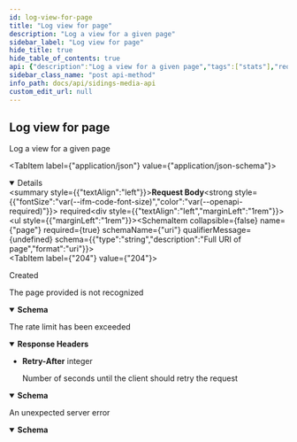 ```yaml
---
id: log-view-for-page
title: "Log view for page"
description: "Log a view for a given page"
sidebar_label: "Log view for page"
hide_title: true
hide_table_of_contents: true
api: {"description":"Log a view for a given page","tags":["stats"],"requestBody":{"required":true,"content":{"application/json":{"schema":{"type":"object","properties":{"page":{"type":"string","description":"Full URI of page","format":"uri"}},"required":["page"],"title":"View"}}}},"responses":{"204":{"description":"Created"},"403":{"description":"The page provided is not recognized","content":{"application/json":{"schema":{"type":"object","properties":{"code":{"type":"integer","description":"HTTP response code"},"message":{"type":"string","description":"Human readable error message"}},"title":"GeneralError"},"example":{"code":403,"message":"Unrecognized domain for page"}}}},"429":{"description":"The rate limit has been exceeded","headers":{"Retry-After":{"schema":{"type":"integer"},"description":"Number of seconds until the client should retry the request\n"}},"content":{"application/json":{"schema":{"type":"object","properties":{"code":{"type":"integer","description":"HTTP response code"},"message":{"type":"string","description":"Human readable error message"}},"title":"GeneralError"},"example":{"code":429,"message":"Too many requests"}}}},"5XX":{"description":"An unexpected server error","content":{"application/json":{"schema":{"type":"object","properties":{"code":{"type":"integer","description":"HTTP response code"},"message":{"type":"string","description":"Human readable error message"}},"title":"GeneralError"},"example":{"code":500,"message":"Unexpected error"}}}}},"method":"post","path":"/stats/views","servers":[{"url":"http://localhost:{port}","description":"Local development","variables":{"port":{"default":"3000"}}},{"url":"https://api.sidingsmedia.com/","description":"Production"}],"jsonRequestBodyExample":{"page":"string"},"info":{"title":"Sidings Media API","description":"General utility APIs for all Sidings Media web based services\n","version":"0.2.0","x-logo":{"url":"https://cdn.sidingsmedia.com/logo/logo-white-horizontal-short.svg","backgroundColor":"#1976D2","alt":"Sidings Media logo"}},"postman":{"name":"Log view for page","description":{"content":"Log a view for a given page","type":"text/plain"},"url":{"path":["stats","views"],"host":["{{baseUrl}}"],"query":[],"variable":[]},"header":[{"key":"Content-Type","value":"application/json"},{"key":"Accept","value":"application/json"}],"method":"POST","body":{"mode":"raw","raw":"\"\"","options":{"raw":{"language":"json"}}}}}
sidebar_class_name: "post api-method"
info_path: docs/api/sidings-media-api
custom_edit_url: null
---
```



## Log view for page



Log a view for a given page

<MimeTabs><TabItem label={"application/json"} value={"application/json-schema"}><details style={{}} data-collapsed={false} open={true}><summary style={{"textAlign":"left"}}><strong>Request Body</strong><strong style={{"fontSize":"var(--ifm-code-font-size)","color":"var(--openapi-required)"}}> required</strong></summary><div style={{"textAlign":"left","marginLeft":"1rem"}}></div><ul style={{"marginLeft":"1rem"}}><SchemaItem collapsible={false} name={"page"} required={true} schemaName={"uri"} qualifierMessage={undefined} schema={{"type":"string","description":"Full URI of page","format":"uri"}}></SchemaItem></ul></details></TabItem></MimeTabs><div><ApiTabs><TabItem label={"204"} value={"204"}><div>

Created

</div><div></div></TabItem><TabItem label={"403"} value={"403"}><div>

The page provided is not recognized

</div><div><MimeTabs schemaType={"response"}><TabItem label={"application/json"} value={"application/json"}><SchemaTabs><TabItem label={"Schema"} value={"Schema"}><details style={{}} data-collapsed={false} open={true}><summary style={{"textAlign":"left"}}><strong>Schema</strong></summary><div style={{"textAlign":"left","marginLeft":"1rem"}}></div><ul style={{"marginLeft":"1rem"}}><SchemaItem collapsible={false} name={"code"} required={false} schemaName={"integer"} qualifierMessage={undefined} schema={{"type":"integer","description":"HTTP response code"}}></SchemaItem><SchemaItem collapsible={false} name={"message"} required={false} schemaName={"string"} qualifierMessage={undefined} schema={{"type":"string","description":"Human readable error message"}}></SchemaItem></ul></details></TabItem><TabItem label={"Example (from schema)"} value={"Example (from schema)"}><ResponseSamples responseExample={"{\n  \"code\": 0,\n  \"message\": \"string\"\n}"} language={"json"}></ResponseSamples></TabItem><TabItem label={"Example"} value={"Example"}><ResponseSamples responseExample={"{\n  \"code\": 403,\n  \"message\": \"Unrecognized domain for page\"\n}"} language={"json"}></ResponseSamples></TabItem></SchemaTabs></TabItem></MimeTabs></div></TabItem><TabItem label={"429"} value={"429"}><div>

The rate limit has been exceeded

</div><details style={{"textAlign":"left","marginBottom":"1rem"}} data-collaposed={true} open={false}><summary style={{}}><strong>Response Headers</strong></summary><ul style={{"marginLeft":"1rem"}}><li className={"schemaItem"}><summary style={{}}><strong>Retry-After</strong><span style={{"opacity":"0.6"}}> integer</span></summary><div><div style={{"marginTop":".5rem","marginBottom":".5rem"}}>

Number of seconds until the client should retry the request


</div></div></li></ul></details><div><MimeTabs schemaType={"response"}><TabItem label={"application/json"} value={"application/json"}><SchemaTabs><TabItem label={"Schema"} value={"Schema"}><details style={{}} data-collapsed={false} open={true}><summary style={{"textAlign":"left"}}><strong>Schema</strong></summary><div style={{"textAlign":"left","marginLeft":"1rem"}}></div><ul style={{"marginLeft":"1rem"}}><SchemaItem collapsible={false} name={"code"} required={false} schemaName={"integer"} qualifierMessage={undefined} schema={{"type":"integer","description":"HTTP response code"}}></SchemaItem><SchemaItem collapsible={false} name={"message"} required={false} schemaName={"string"} qualifierMessage={undefined} schema={{"type":"string","description":"Human readable error message"}}></SchemaItem></ul></details></TabItem><TabItem label={"Example (from schema)"} value={"Example (from schema)"}><ResponseSamples responseExample={"{\n  \"code\": 0,\n  \"message\": \"string\"\n}"} language={"json"}></ResponseSamples></TabItem><TabItem label={"Example"} value={"Example"}><ResponseSamples responseExample={"{\n  \"code\": 429,\n  \"message\": \"Too many requests\"\n}"} language={"json"}></ResponseSamples></TabItem></SchemaTabs></TabItem></MimeTabs></div></TabItem><TabItem label={"5XX"} value={"5XX"}><div>

An unexpected server error

</div><div><MimeTabs schemaType={"response"}><TabItem label={"application/json"} value={"application/json"}><SchemaTabs><TabItem label={"Schema"} value={"Schema"}><details style={{}} data-collapsed={false} open={true}><summary style={{"textAlign":"left"}}><strong>Schema</strong></summary><div style={{"textAlign":"left","marginLeft":"1rem"}}></div><ul style={{"marginLeft":"1rem"}}><SchemaItem collapsible={false} name={"code"} required={false} schemaName={"integer"} qualifierMessage={undefined} schema={{"type":"integer","description":"HTTP response code"}}></SchemaItem><SchemaItem collapsible={false} name={"message"} required={false} schemaName={"string"} qualifierMessage={undefined} schema={{"type":"string","description":"Human readable error message"}}></SchemaItem></ul></details></TabItem><TabItem label={"Example (from schema)"} value={"Example (from schema)"}><ResponseSamples responseExample={"{\n  \"code\": 0,\n  \"message\": \"string\"\n}"} language={"json"}></ResponseSamples></TabItem><TabItem label={"Example"} value={"Example"}><ResponseSamples responseExample={"{\n  \"code\": 500,\n  \"message\": \"Unexpected error\"\n}"} language={"json"}></ResponseSamples></TabItem></SchemaTabs></TabItem></MimeTabs></div></TabItem></ApiTabs></div>
      